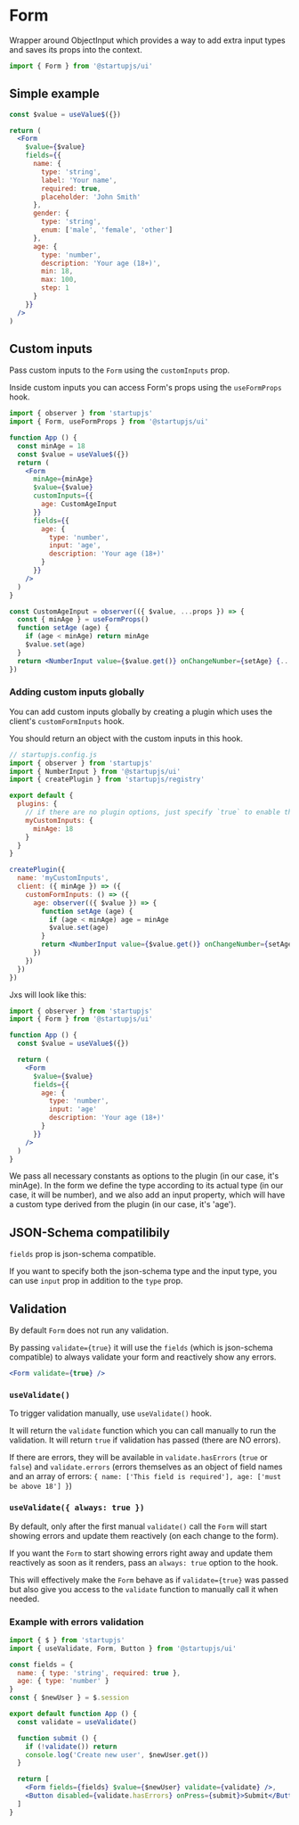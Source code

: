 
# Form

Wrapper around ObjectInput which provides a way to add extra input types and saves its props into the context.

```jsx
import { Form } from '@startupjs/ui'
```

## Simple example

```jsx example
const $value = useValue$({})

return (
  <Form
    $value={$value}
    fields={{
      name: {
        type: 'string',
        label: 'Your name',
        required: true,
        placeholder: 'John Smith'
      },
      gender: {
        type: 'string',
        enum: ['male', 'female', 'other']
      },
      age: {
        type: 'number',
        description: 'Your age (18+)',
        min: 18,
        max: 100,
        step: 1
      }
    }}
  />
)
```

## Custom inputs

Pass custom inputs to the `Form` using the `customInputs` prop.

Inside custom inputs you can access Form's props using the `useFormProps` hook.

```jsx
import { observer } from 'startupjs'
import { Form, useFormProps } from '@startupjs/ui'

function App () {
  const minAge = 18
  const $value = useValue$({})
  return (
    <Form
      minAge={minAge}
      $value={$value}
      customInputs={{
        age: CustomAgeInput
      }}
      fields={{
        age: {
          type: 'number',
          input: 'age',
          description: 'Your age (18+)'
        }
      }}
    />
  )
}

const CustomAgeInput = observer(({ $value, ...props }) => {
  const { minAge } = useFormProps()
  function setAge (age) {
    if (age < minAge) return minAge
    $value.set(age)
  }
  return <NumberInput value={$value.get()} onChangeNumber={setAge} {...props} />
})
```

### Adding custom inputs globally

You can add custom inputs globally by creating a plugin which uses the client's `customFormInputs` hook.

You should return an object with the custom inputs in this hook.

```jsx
// startupjs.config.js
import { observer } from 'startupjs'
import { NumberInput } from '@startupjs/ui'
import { createPlugin } from 'startupjs/registry'

export default {
  plugins: {
    // if there are no plugin options, just specify `true` to enable the plugin.
    myCustomInputs: {
      minAge: 18
    }
  }
}

createPlugin({
  name: 'myCustomInputs',
  client: ({ minAge }) => ({
    customFormInputs: () => ({
      age: observer(({ $value }) => {
        function setAge (age) {
          if (age < minAge) age = minAge
          $value.set(age)
        }
        return <NumberInput value={$value.get()} onChangeNumber={setAge} />
      })
    })
  })
})
```

Jxs will look like this:

```jsx
import { observer } from 'startupjs'
import { Form } from '@startupjs/ui'

function App () {
  const $value = useValue$({})

  return (
    <Form
      $value={$value}
      fields={{
        age: {
          type: 'number',
          input: 'age'
          description: 'Your age (18+)'
        }
      }}
    />
  )
}
```

We pass all necessary constants as options to the plugin (in our case, it's minAge).
In the form we define the type according to its actual type (in our case, it will be number),
and we also add an input property, which will have a custom type derived from the plugin (in our case, it's 'age').

## JSON-Schema compatilibily

`fields` prop is json-schema compatible.

If you want to specify both the json-schema type and the input type, you can use `input` prop in addition to the `type` prop.

## Validation

By default `Form` does not run any validation.

By passing `validate={true}` it will use the `fields` (which is json-schema compatible) to always validate your form and reactively show any errors.

```jsx
<Form validate={true} />
```

### `useValidate()`

To trigger validation manually, use `useValidate()` hook.

It will return the `validate` function which you can call manually to run the validation. It will return `true` if validation has passed (there are NO errors).

If there are errors, they will be available in `validate.hasErrors` (`true` or `false`) and `validate.errors` (errors themselves as an object of field names and an array of errors: `{ name: ['This field is required'], age: ['must be above 18'] }`)

### `useValidate({ always: true })`

By default, only after the first manual `validate()` call the `Form` will start showing errors and update them reactively (on each change to the form).

If you want the `Form` to start showing errors right away and update them reactively as soon as it renders, pass an `always: true` option to the hook.

This will effectively make the `Form` behave as if `validate={true}` was passed but also give you access to the `validate` function to manually call it when needed.

### Example with errors validation

```jsx
import { $ } from 'startupjs'
import { useValidate, Form, Button } from '@startupjs/ui'

const fields = {
  name: { type: 'string', required: true },
  age: { type: 'number' }
}
const { $newUser } = $.session

export default function App () {
  const validate = useValidate()

  function submit () {
    if (!validate()) return
    console.log('Create new user', $newUser.get())
  }

  return [
    <Form fields={fields} $value={$newUser} validate={validate} />,
    <Button disabled={validate.hasErrors} onPress={submit}>Submit</Button>
  ]
}
```
